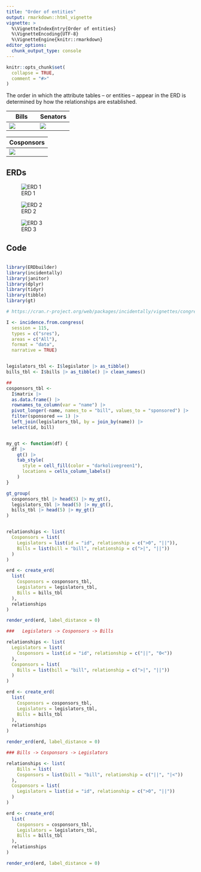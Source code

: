 ```yaml
---
title: "Order of entities"
output: rmarkdown::html_vignette
vignette: >
  %\VignetteIndexEntry{Order of entities}
  %\VignetteEncoding{UTF-8}
  %\VignetteEngine{knitr::rmarkdown}
editor_options: 
  chunk_output_type: console
---
```


```r
knitr::opts_chunk$set(
  collapse = TRUE,
  comment = "#>"
)
```

The order in which the attribute tables – or entities – appear in the ERD is determined by how the relationships are established.

| Bills                                      | Senators                                      |
|-----------------------------------|-------------------------------------|
| ![](images/order_of_boxes_bills_table.png) | ![](images/order_of_boxes_senators_table.png) |

| Cosponsors                                      |
|-------------------------------------------------|
| ![](images/order_of_boxes_cosponsors_table.png) |

## ERDs

![ERD 1](images/order_of_boxes_erd_01.png)

![ERD 2](images/order_of_boxes_erd_02.png)

![ERD 3](images/order_of_boxes_erd_03.png)

## Code

```r
```

```r
library(ERDbuilder)
library(incidentally)
library(janitor)
library(dplyr)
library(tidyr)
library(tibble)
library(gt)

# https://cran.r-project.org/web/packages/incidentally/vignettes/congress.html

I <- incidence.from.congress(
  session = 115, 
  types = c("sres"), 
  areas = c("All"), 
  format = "data", 
  narrative = TRUE)


legislators_tbl <- I$legislator |> as_tibble()
bills_tbl <- I$bills |> as_tibble() |> clean_names()

## 
cosponsors_tbl <- 
  I$matrix |> 
  as.data.frame() |>
  rownames_to_column(var = "name") |> 
  pivot_longer(-name, names_to = "bill", values_to = "sponsored") |> 
  filter(sponsored == 1) |> 
  left_join(legislators_tbl, by = join_by(name)) |> 
  select(id, bill)


my_gt <- function(df) {
  df |> 
    gt() |>
    tab_style(
      style = cell_fill(color = "darkolivegreen1"),
      locations = cells_column_labels()
    )
}

gt_group(
  cosponsors_tbl |> head(5) |> my_gt(),
  legislators_tbl |> head(5) |> my_gt(),
  bills_tbl |> head(5) |> my_gt()
)


relationships <- list(
  Cosponsors = list(
    Legislators = list(id = "id", relationship = c(">0", "||")),
    Bills = list(bill = "bill", relationship = c(">|", "||"))
  )
)

erd <- create_erd(
  list(
    Cosponsors = cosponsors_tbl, 
    Legislators = legislators_tbl, 
    Bills = bills_tbl
  ),
  relationships
)

render_erd(erd, label_distance = 0)

###   Legislators -> Cosponsors -> Bills

relationships <- list(
  Legislators = list(
    Cosponsors = list(id = "id", relationship = c("||", "0<"))
  ),
  Cosponsors = list(
    Bills = list(bill = "bill", relationship = c(">|", "||"))
  )
)

erd <- create_erd(
  list(
    Cosponsors = cosponsors_tbl, 
    Legislators = legislators_tbl, 
    Bills = bills_tbl
  ),
  relationships
)

render_erd(erd, label_distance = 0)

### Bills -> Cosponsors -> Legislators

relationships <- list(
    Bills = list(
    Cosponsors = list(bill = "bill", relationship = c("||", "|<"))
  ),
  Cosponsors = list(
    Legislators = list(id = "id", relationship = c(">0", "||"))
  )
)

erd <- create_erd(
  list(
    Cosponsors = cosponsors_tbl, 
    Legislators = legislators_tbl, 
    Bills = bills_tbl
  ),
  relationships
)

render_erd(erd, label_distance = 0)


```
